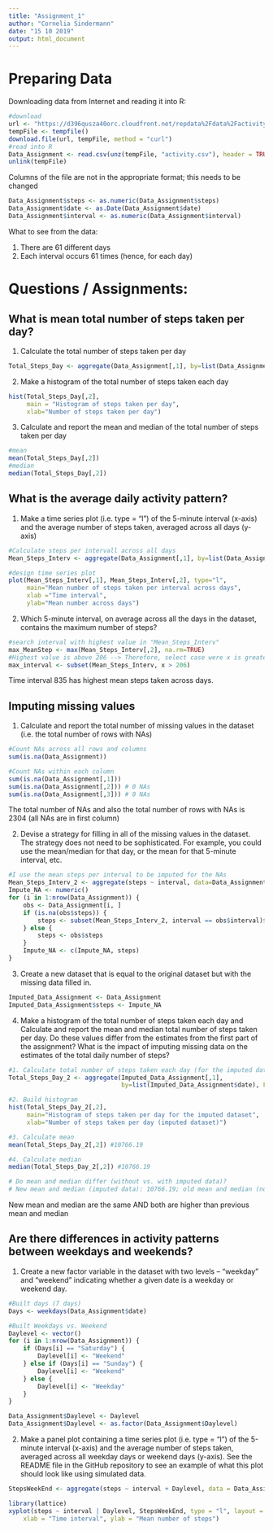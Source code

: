 ```yaml
---
title: "Assignment_1"
author: "Cornelia Sindermann"
date: "15 10 2019"
output: html_document
---
```


# Preparing Data  

Downloading data from Internet and reading it into R:
```r
#download
url <- "https://d396qusza40orc.cloudfront.net/repdata%2Fdata%2Factivity.zip" 
tempFile <- tempfile()
download.file(url, tempFile, method = "curl")
#read into R
Data_Assignment <- read.csv(unz(tempFile, "activity.csv"), header = TRUE)
unlink(tempFile)

```

Columns of the file are not in the appropriate format; this needs to be changed
``` r
Data_Assignment$steps <- as.numeric(Data_Assignment$steps)
Data_Assignment$date <- as.Date(Data_Assignment$date)
Data_Assignment$interval <- as.numeric(Data_Assignment$interval)
```

What to see from the data:

1. There are 61 different days  
2. Each interval occurs 61 times (hence, for each day)

# Questions / Assignments:   
## What is mean total number of steps taken per day?  



1. Calculate the total number of steps taken per day
``` r
Total_Steps_Day <- aggregate(Data_Assignment[,1], by=list(Data_Assignment$date), FUN=sum, na.rm=TRUE)
```


2. Make a histogram of the total number of steps taken each day
``` r
hist(Total_Steps_Day[,2],
     main = "Histogram of steps taken per day",
     xlab="Number of steps taken per day")
```

3. Calculate and report the mean and median of the total number of steps taken per day
``` r
#mean
mean(Total_Steps_Day[,2])
#median
median(Total_Steps_Day[,2])
```


## What is the average daily activity pattern?

1. Make a time series plot (i.e. type = "l") of the 5-minute interval (x-axis) and the average number of steps taken, averaged across all days (y-axis)
``` r
#Calculate steps per intervall across all days
Mean_Steps_Interv <- aggregate(Data_Assignment[,1], by=list(Data_Assignment$interval), FUN=mean, na.rm=TRUE)

#design time series plot
plot(Mean_Steps_Interv[,1], Mean_Steps_Interv[,2], type="l", 
     main="Mean number of steps taken per interval across days", 
     xlab ="Time interval",
     ylab="Mean number across days")
```

2. Which 5-minute interval, on average across all the days in the dataset, contains the maximum number of steps?  

```r
#search interval with highest value in "Mean_Steps_Interv"
max_MeanStep <- max(Mean_Steps_Interv[,2], na.rm=TRUE)
#Highest value is above 206 --> Therefore, select case were x is greater than 206
max_interval <- subset(Mean_Steps_Interv, x > 206)
```

Time interval 835 has highest mean steps taken across days.



## Imputing missing values

1. Calculate and report the total number of missing values in the dataset (i.e. the total number of rows with NAs)

``` r
#Count NAs across all rows and columns
sum(is.na(Data_Assignment))

#Count NAs within each column
sum(is.na(Data_Assignment[,1])) 
sum(is.na(Data_Assignment[,2])) # 0 NAs
sum(is.na(Data_Assignment[,3])) # 0 NAs
```

The total number of NAs and also the total number of rows with NAs is 2304 (all NAs are in first column)

2. Devise a strategy for filling in all of the missing values in the dataset. The strategy does not need to be sophisticated. For example, you could use the mean/median for that day, or the mean for that 5-minute interval, etc.

``` r
#I use the mean steps per interval to be imputed for the NAs
Mean_Steps_Interv_2 <- aggregate(steps ~ interval, data=Data_Assignment, FUN=mean)
Impute_NA <- numeric()
for (i in 1:nrow(Data_Assignment)) {
    obs <- Data_Assignment[i, ]
    if (is.na(obs$steps)) {
        steps <- subset(Mean_Steps_Interv_2, interval == obs$interval)$steps
    } else {
        steps <- obs$steps
    }
    Impute_NA <- c(Impute_NA, steps)
}
```


3. Create a new dataset that is equal to the original dataset but with the missing data filled in.
```r
Imputed_Data_Assignment <- Data_Assignment
Imputed_Data_Assignment$steps <- Impute_NA
```


4. Make a histogram of the total number of steps taken each day and Calculate and report the mean and median total number of steps taken per day. Do these values differ from the estimates from the first part of the assignment? What is the impact of imputing missing data on the estimates of the total daily number of steps?
```r

#1. Calculate total number of steps taken each day (for the imputed dataset)
Total_Steps_Day_2 <- aggregate(Imputed_Data_Assignment[,1],
                               by=list(Imputed_Data_Assignment$date), FUN=sum, na.rm=TRUE)

#2. Build histogram 
hist(Total_Steps_Day_2[,2], 
     main="Histogram of steps taken per day for the imputed dataset", 
     xlab="Number of steps taken per day (imputed dataset)")

#3. Calculate mean
mean(Total_Steps_Day_2[,2]) #10766.19

#4. Calculate median
median(Total_Steps_Day_2[,2]) #10766.19

# Do mean and median differ (without vs. with imputed data)?
# New mean and median (imputed data): 10766.19; old mean and median (no imputed data): 9354.23, 10395

```

New mean and median are the same AND both are higher than previous mean and median


## Are there differences in activity patterns between weekdays and weekends?

1. Create a new factor variable in the dataset with two levels – “weekday” and “weekend” indicating whether a given date is a weekday or weekend day.

```r
#Built days (7 days)
Days <- weekdays(Data_Assignment$date)

#Built Weekdays vs. Weekend
Daylevel <- vector()
for (i in 1:nrow(Data_Assignment)) {
    if (Days[i] == "Saturday") {
        Daylevel[i] <- "Weekend"
    } else if (Days[i] == "Sunday") {
        Daylevel[i] <- "Weekend"
    } else {
        Daylevel[i] <- "Weekday"
    }
}

Data_Assignment$Daylevel <- Daylevel
Data_Assignment$Daylevel <- as.factor(Data_Assignment$Daylevel)

```


2. Make a panel plot containing a time series plot (i.e. type = "l") of the 5-minute interval (x-axis) and the average number of steps taken, averaged across all weekday days or weekend days (y-axis). See the README file in the GitHub repository to see an example of what this plot should look like using simulated data.

``` r
StepsWeekEnd <- aggregate(steps ~ interval + Daylevel, data = Data_Assignment, FUN=mean)

library(lattice)
xyplot(steps ~ interval | Daylevel, StepsWeekEnd, type = "l", layout = c(2, 1), 
    xlab = "Time interval", ylab = "Mean number of steps")   
    
```


